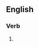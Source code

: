 {{also|brown-nosing}}

==English==

===Verb===
{{head|en|verb form}}

# {{present participle of|en|brownnose|nocat=1}}